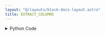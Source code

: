 ```yaml
---
layout: "@/layouts/block-docs-layout.astro"
title: EXTRACT_COLUMNS
---
```



<PythonDocsDisplay docstring={docstring} />
<AppDisplay app={app} client:visible />

<details>
<summary>Python Code</summary>
```python
from flojoy import flojoy, DataFrame, Matrix, Array
import numpy as np


@flojoy
def EXTRACT_COLUMNS(default: DataFrame | Matrix, columns: Array) -> DataFrame:
    """The EXTRACT_COLUMNS node takes an input dataframe/matrix and returns a dataframe/matrix with only the specified columns.

    Inputs
    ------
    default : DataFrame|Matrix
        Input to use as the table for column extraction

    Parameters
    ----------
    columns : list of str or list of int
        The columns to extract from the input dataframe

    Returns
    -------
    DataFrame|Matrix
        DataFrame or Matrix with only the specified columns
    """

    if isinstance(default, DataFrame):
        df = default.m
        new_df = df[columns.unwrap()] if columns else df
        return DataFrame(df=new_df)
    else:
        matrix = default.m
        indices = np.array(columns.unwrap(), dtype=int)
        new_matrix = matrix[:, indices] if columns else matrix
        return Matrix(m=new_matrix)

```
[Find this Flojoy Block on GitHub](https://github.com/flojoy-ai/blocks/blob/main/blocks/EXTRACTORS/DATAFRAME/EXTRACT_COLUMNS/EXTRACT_COLUMNS.py)
</details>


## Example
